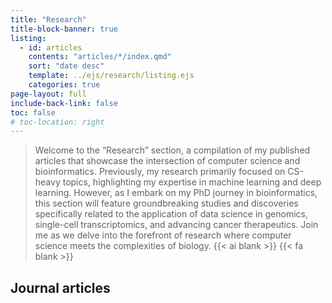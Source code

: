 ```yaml
---
title: "Research"
title-block-banner: true
listing:
  - id: articles
    contents: "articles/*/index.qmd"
    sort: "date desc"
    template: ../ejs/research/listing.ejs
    categories: true
page-layout: full
include-back-link: false
toc: false
# toc-location: right
---
```


<!-- ::: {.callout-note appearance="simple"} -->

> Welcome to the "Research" section, a compilation of my published articles that showcase the intersection of computer science and bioinformatics. Previously, my research primarily focused on CS-heavy topics, highlighting my expertise in machine learning and deep learning. However, as I embark on my PhD journey in bioinformatics, this section will feature groundbreaking studies and discoveries specifically related to the application of data science in genomics, single-cell transcriptomics, and advancing cancer therapeutics. Join me as we delve into the forefront of research where computer science meets the complexities of biology. {{< ai blank >}} {{< fa blank >}}

<!-- ::: -->


## Journal articles

:::{#articles}
:::